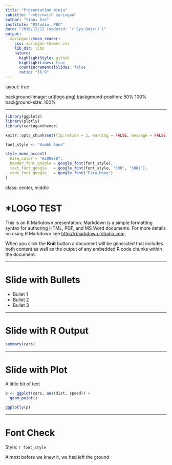 ```yaml
---
title: "Presentation Ninja"
subtitle: "⚔<br/>with xaringan"
author: "Yihui Xie"
institute: "RStudio, PBC"
date: "2016/12/12 (updated: `r Sys.Date()`)"
output:
  xaringan::moon_reader:
    css: xaringan-themer.css
    lib_dir: libs
    nature:
      highlightStyle: github
      highlightLines: true
      countIncrementalSlides: false
      ratio: "16:9"
---
```


layout: true

background-image: url(logo.png)
background-position: 50% 100%
background-size: 100%

---

```r
library(ggplot2)
library(plotly)
library(xaringanthemer)

knitr::opts_chunk$set(fig.retina = 3, warning = FALSE, message = FALSE)
```



```r

font_style <- "Kumbh Sans"

style_mono_accent(
  base_color = "#2088e8",
  header_font_google = google_font(font_style),
  text_font_google   = google_font(font_style, "300", "300i"),
  code_font_google   = google_font("Fira Mono")
)

```

class: center, middle

# *LOGO TEST

This is an R Markdown presentation. Markdown is a simple formatting syntax for authoring HTML, PDF, and MS Word documents. For more details on using R Markdown see <http://rmarkdown.rstudio.com>.

When you click the **Knit** button a document will be generated that includes both content as well as the output of any embedded R code chunks within the document.

---

# Slide with Bullets

- Bullet 1
- Bullet 2
- Bullet 3

---

# Slide with R Output

```r
summary(cars)
```

---

# Slide with Plot

A little bit of text

```r

p <- ggplot(cars, aes(dist, speed)) + 
  geom_point()

ggplotly(p)

```


---

# Font Check 

Style: `r font_style`

Almost before we knew it, we had left the ground



